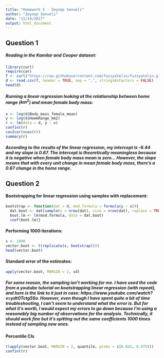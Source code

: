 ```yaml
---
title: "Homework 5 - Zeynep Senveli"
author: "Zeynep Senveli"
date: "11/19/2017"
output: html_document
---
```


## Question 1
##### Reading in the Kamilar and Cooper dataset:
```r
library(curl)
require(car) 
f <- curl("https://raw.githubusercontent.com/fuzzyatelin/fuzzyatelin.github.io/master/AN597_Fall17/KamilarAndCooperData.csv")
d <- read.csv(f, header = TRUE, sep = ",", stringsAsFactors = FALSE)
head(d)  
```

##### Running a linear regression looking at the relationship between home range ($km^{2}$) and mean female body mass: 
```r
x <- log(d$Body_mass_female_mean)
y <- log(d$HomeRange_km2)
r <- lm(data = d, y ~ x)
confint(r)
cov2cor(vcov(r))
summary(r)
```
##### According to the results of the linear regression, my intercept is -9.44 and my slope is 0.67. The intercept is theoretically meaningless because it is negative when female body mass mean is zero... However, the slope means that with every unit change in mean female body mass, there's a 0.67 change in the home range.


## Question 2

#### Bootstrapping for linear regression using samples with replacement:
```r
bootstrap <- function(dat = d, mod.formula = formula(y ~ x)){
  dat.boot <- dat[sample(x = nrow(dat), size = nrow(dat), replace = TRUE),]
  boot.lm <- lm(mod.formula, data = dat.boot)
  coef(boot.lm)}
```

#### Performing 1000 iterations:
```r
s <- 1000 
vector.boot <- t(replicate(s, bootstrap()))
head(vector.boot)
```

#### Standard error of the estimates:
```r
apply(vector.boot, MARGIN = 2, sd)
```
##### For some reason, the sampling isn't working for me. I have used the code from a youtube tutorial on bootstrapping linear regression (with repeat), and here is the link to it just in case: https://www.youtube.com/watch?v=ydtOTctg5So. However, even though I have spent quite a bit of time troubleshooting, I can't seem to understand what the error is. But for what it's worth, I would expect my errors to go down because I'm using a reasonably big number of observations for the analysis. Technically, it should work fine but it's spitting out the same coefficients 1000 times instead of sampling new ones.

#### Percentile CIs 
```r
t(apply(vector.boot, MARGIN = 2, quantile, probs = c(0.025, 0.975)))
confint(r)
```
